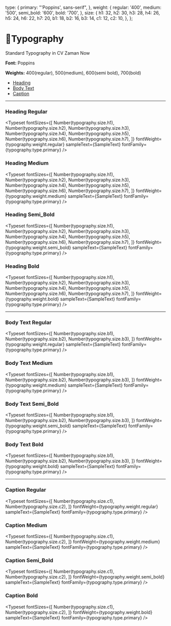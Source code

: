 
<Meta title="Stories/Typography/Typography" />

<style>
  @import url('https://fonts.googleapis.com/css2?family=Poppins:wght@100&display=swap');
</style>

  type: {
    primary: "'Poppins', sans-serif",
  },
  weight: {
    regular: '400',
    medium: '500',
    semi_bold: '600',
    bold: '700',
  },
  size: {
    h1: 32,
    h2: 30,
    h3: 28,
    h4: 26,
    h5: 24,
    h6: 22,
    h7: 20,
    b1: 18,
    b2: 16,
    b3: 14,
    c1: 12,
    c2: 10,
  },
};


# 📝Typography

Standard Typography in CV Zaman Now

**Font:** Poppins

**Weights:** 400(regular), 500(medium), 600(semi bold), 700(bold)

- [Heading](#Heading)
- [Body Text](#body)
- [Caption](#caption)

<hr />

### Heading Regular
<Typeset
  fontSizes={[
    Number(typography.size.h1),
    Number(typography.size.h2),
    Number(typography.size.h3),
    Number(typography.size.h4),
    Number(typography.size.h5),
    Number(typography.size.h6),
    Number(typography.size.h7),
  ]}
  fontWeight={typography.weight.regular}
  sampleText={SampleText}
  fontFamily={typography.type.primary}
/>

### Heading Medium
<Typeset
  fontSizes={[
    Number(typography.size.h1),
    Number(typography.size.h2),
    Number(typography.size.h3),
    Number(typography.size.h4),
    Number(typography.size.h5),
    Number(typography.size.h6),
    Number(typography.size.h7),
  ]}
  fontWeight={typography.weight.medium}
  sampleText={SampleText}
  fontFamily={typography.type.primary}
/>

### Heading Semi_Bold
<Typeset
  fontSizes={[
    Number(typography.size.h1),
    Number(typography.size.h2),
    Number(typography.size.h3),
    Number(typography.size.h4),
    Number(typography.size.h5),
    Number(typography.size.h6),
    Number(typography.size.h7),
  ]}
  fontWeight={typography.weight.semi_bold}
  sampleText={SampleText}
  fontFamily={typography.type.primary}
/>

### Heading Bold
<Typeset
  fontSizes={[
    Number(typography.size.h1),
    Number(typography.size.h2),
    Number(typography.size.h3),
    Number(typography.size.h4),
    Number(typography.size.h5),
    Number(typography.size.h6),
    Number(typography.size.h7),
  ]}
  fontWeight={typography.weight.bold}
  sampleText={SampleText}
  fontFamily={typography.type.primary}
/>

<hr />

### Body Text Regular
<Typeset
  fontSizes={[
    Number(typography.size.b1),
    Number(typography.size.b2),
    Number(typography.size.b3),
  ]}
  fontWeight={typography.weight.regular}
  sampleText={SampleText}
  fontFamily={typography.type.primary}
/>

### Body Text Medium
<Typeset
  fontSizes={[
    Number(typography.size.b1),
    Number(typography.size.b2),
    Number(typography.size.b3),
  ]}
  fontWeight={typography.weight.medium}
  sampleText={SampleText}
  fontFamily={typography.type.primary}
/>

### Body Text Semi_Bold
<Typeset
  fontSizes={[
    Number(typography.size.b1),
    Number(typography.size.b2),
    Number(typography.size.b3),
  ]}
  fontWeight={typography.weight.semi_bold}
  sampleText={SampleText}
  fontFamily={typography.type.primary}
/>

### Body Text Bold
<Typeset
  fontSizes={[
    Number(typography.size.b1),
    Number(typography.size.b2),
    Number(typography.size.b3),
  ]}
  fontWeight={typography.weight.bold}
  sampleText={SampleText}
  fontFamily={typography.type.primary}
/>

<hr />

### Caption Regular
<Typeset
  fontSizes={[
    Number(typography.size.c1),
    Number(typography.size.c2),
  ]}
  fontWeight={typography.weight.regular}
  sampleText={SampleText}
  fontFamily={typography.type.primary}
/>

### Caption Medium
<Typeset
  fontSizes={[
    Number(typography.size.c1),
    Number(typography.size.c2),
  ]}
  fontWeight={typography.weight.medium}
  sampleText={SampleText}
  fontFamily={typography.type.primary}
/>

### Caption Semi_Bold
<Typeset
  fontSizes={[
    Number(typography.size.c1),
    Number(typography.size.c2),
  ]}
  fontWeight={typography.weight.semi_bold}
  sampleText={SampleText}
  fontFamily={typography.type.primary}
/>

### Caption Bold
<Typeset
  fontSizes={[
    Number(typography.size.c1),
    Number(typography.size.c2),
  ]}
  fontWeight={typography.weight.bold}
  sampleText={SampleText}
  fontFamily={typography.type.primary}
/>
